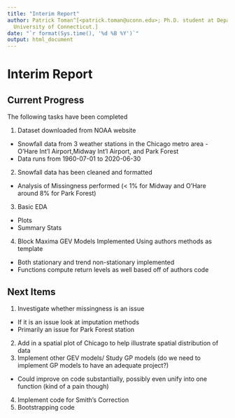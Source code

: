 ```yaml
---
title: "Interim Report"
author: Patrick Toman^[<patrick.toman@uconn.edu>; Ph.D. student at Department of Statistics,
  University of Connecticut.]
date: "`r format(Sys.time(), '%d %B %Y')`"
output: html_document
---
```


#  Interim Report 

## Current Progress

The following tasks have been completed 

1. Dataset downloaded from NOAA website
  + Snowfall data from 3 weather stations in the Chicago metro area - O'Hare Int'l Airport,Midway Int'l Airport, and Park Forest
  + Data runs from 1960-07-01 to 2020-06-30
2. Snowfall data has been cleaned and formatted
  + Analysis of Missingness performed (< 1\% for Midway and O'Hare around 8\% for Park Forest) 
3. Basic EDA
  + Plots 
  + Summary Stats
4. Block Maxima GEV Models Implemented Using authors methods as template
  + Both stationary and trend non-stationary implemented
  + Functions compute return levels as well based off of authors code
  
## Next Items

1. Investigate whether missingness is an issue 
  + If it is an issue look at imputation methods
  + Primarily an issue for Park Forest station
2. Add in a spatial plot of Chicago to help illustrate spatial distribution of data
3. Implement other GEV models/ Study GP models (do we need to implement GP models to have an adequate project?)
  + Could improve on code substantially, possibly even unify into one function (kind of a pain though)
4. Implement code for Smith's Correction 
5. Bootstrapping code


  
